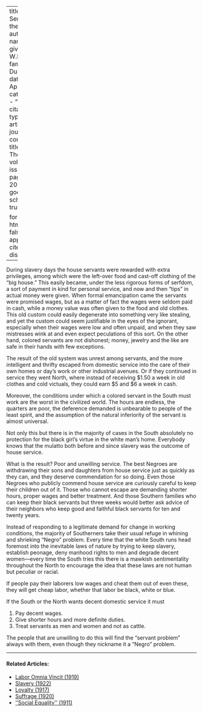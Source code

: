 
---
title: 'The Servant in the South'
author:
  - name:
      given: W.E.B.
      family: Du Bois
date: Apr. 1912
categories: 
  - ""
citation: 
  type: article-journal
  container-title: The Crisis
  volume: 3
  issue: 6
  page: 200-201
google-scholar: true

format:
  html:
    toc: false
    appendix-cite-as: display
---


During slavery days the house servants were rewarded with extra privileges, among which were the left-over food and cast-off clothing of the "big house." This easily became, under the less rigorous forms of serfdom, a sort of payment in kind for personal service, and now and then "tips" in actual money were given. When formal emancipation came the servants were promised wages, but as a matter of fact the wages were seldom paid in cash, while a money value was often given to the food and old clothes. This old custom could easily degenerate into something very like stealing, and yet the custom could seem justifiable in the eyes of the ignorant, especially when their wages were low and often unpaid, and when they saw mistresses wink at and even expect peculations of this sort. On the other hand, colored servants are not dishonest; money, jewelry and the like are safe in their hands with few exceptions.

The result of the old system was unrest among servants, and the more intelligent and thrifty escaped from domestic service into the care of their own homes or day's work or other industrial avenues. Or if they continued in service they went North, where instead of receiving $1.50 a week in old clothes and cold victuals, they could earn $5 and $6 a week in cash.

Moreover, the conditions under which a colored servant in the South must work are the worst in the civilized world. The hours are endless, the quarters are poor, the deference demanded is unbearable to people of the least spirit, and the assumption of the natural inferiority of the servant is almost universal.

Not only this but there is in the majority of cases in the South absolutely no protection for the black girl's virtue in the white man's home. Everybody knows that the mulatto both before and since slavery was the outcome of house service.

What is the result? Poor and un­willing service. The best Negroes are withdrawing their sons and daughters from house service just as quickly as they can, and they deserve commendation for so doing. Even those Negroes who publicly commend house service are curiously careful to keep their children out of it. Those who cannot escape are demanding shorter hours, proper wages and better treatment. And those Southern families who can keep their black servants but three weeks would better ask advice of their neighbors who keep good and faithful black servants for ten and twenty years.

Instead of responding to a legiti­mate demand for change in working conditions, the majority of South­erners take their usual refuge in whining and shrieking "Negro" problem. Every time that the white South runs head foremost into the inevitable laws of nature by trying to keep slavery, establish peonage, deny manhood rights to men and de­grade decent women---every time the
South tries this there is a mawkish sentimentality throughout the North to encourage the idea that these laws are not human but peculiar or racial.

If people pay their laborers low wages and cheat them out of even these, they will get cheap labor, whether that labor be black, white or blue.

If the South or the North wants de­cent domestic service it must

1. Pay decent wages.
2. Give shorter hours and more definite duties.
3. Treat servants as men and women and not as cattle.

The people that are unwilling to do this will find the "servant problem" always with them, even though they nickname it a "Negro" problem.

<!-- Similar articles start here -->

<hr>
#### Related Articles:

* [Labor Omnia Vincit (1919)](/Volumes/18/05/labor_omnia_vincit.html)
* [Slavery (1922)](/Volumes/24/01/slavery.html)
* [Loyalty (1917)](/Volumes/14/01/loyalty.html)
* [Suffrage (1920)](/Volumes/21/01/suffrage.html)
* [''Social Equality'' (1911)](/Volumes/03/01/social_equality.html)

<!-- Similar articles end here -->
